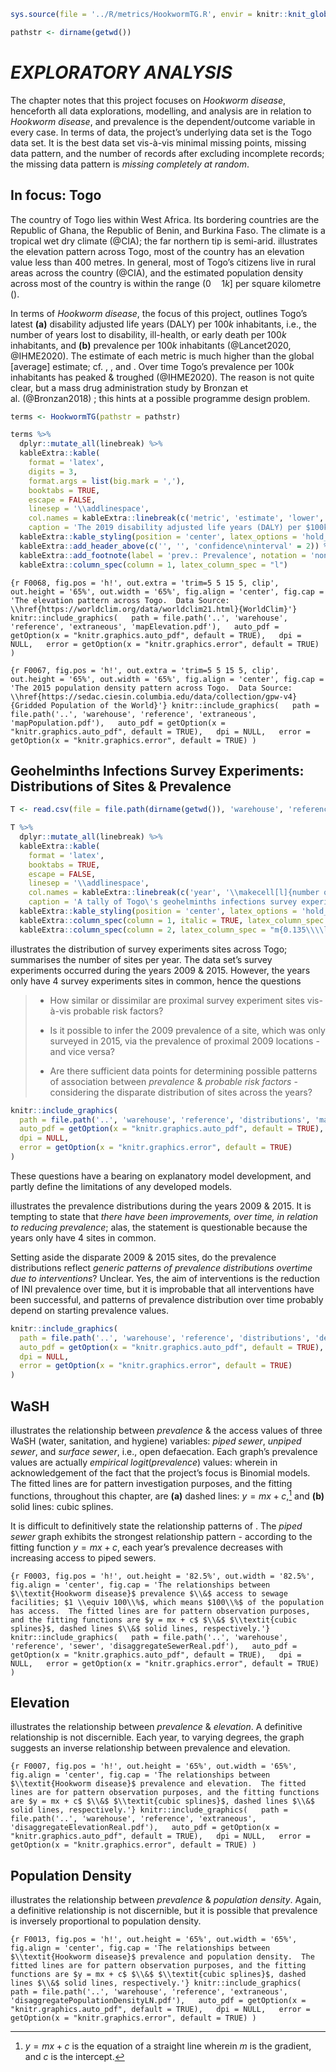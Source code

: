 
<!--- functions --->
```r
sys.source(file = '../R/metrics/HookwormTG.R', envir = knitr::knit_global())
```

<!--- settings --->
```r
pathstr <- dirname(getwd())
```


# *EXPLORATORY ANALYSIS* \label{chapter:exploration}

The \hyperref[chapter:background]{background} chapter notes that this project focuses on *Hookworm disease*, henceforth all data explorations, modelling, and analysis are in relation to *Hookworm disease*, and prevalence is the dependent/outcome variable in every case.  In terms of data, the project's underlying data set is the Togo data set.  It is the best data set vis-&agrave;-vis minimal missing points, missing data pattern, and the number of records after excluding incomplete records; the missing data pattern is *missing completely at random*.


## In focus: Togo

The country of Togo lies within West Africa.  Its bordering countries are the Republic of Ghana, the Republic of Benin, and Burkina Faso.  The climate is a tropical wet dry climate (@CIA); the far northern tip is semi-arid.  \cref{fig:F0067} illustrates the elevation pattern across Togo, most of the country has an elevation value less than $400$ metres.  In general, most of Togo's citizens live in rural areas across the country (@CIA), and the estimated population density across most of the country is within the range $(0 \quad 1k]$ per square kilometre (\cref{fig:F0067}).

\vspace{10pt}

In terms of *Hookworm disease*, the focus of this project, \cref{tab:T0069} outlines Togo's latest **(a)** disability adjusted life years (DALY) per $100k$ inhabitants, i.e., the number of years lost to disability, ill-health, or early death per $100k$ inhabitants, and **(b)** prevalence per $100k$ inhabitants (@Lancet2020, @IHME2020).  The estimate of each metric is much higher than the global [average] estimate; cf. \cref{tab:T0069}, \cref{tab:T0023}, and \cref{tab:T0024}.  Over time Togo's prevalence per $100k$ inhabitants has peaked & troughed (@IHME2020).   The reason is not quite clear, but a mass drug administration study by Bronzan et al. (@Bronzan2018) \textit{``... found that in areas with high baseline prevalence of hookworm the risk of rebound of infection is high among children who do not receive bi-annual treatment.''}; this hints at a possible programme design problem.


```r
terms <- HookwormTG(pathstr = pathstr)

terms %>%
  dplyr::mutate_all(linebreak) %>%
  kableExtra::kable(
    format = 'latex',
    digits = 3,
    format.args = list(big.mark = ','),
    booktabs = TRUE,
    escape = FALSE,
    linesep = '\\addlinespace',
    col.names = kableExtra::linebreak(c('metric', 'estimate', 'lower', 'upper')),
    caption = 'The 2019 disability adjusted life years (DALY) per $100k$ inhabitants, and prevalence per $100k$ inhabitants.  Data Source: \\href{https://vizhub.healthdata.org/gbd-compare/}{Institute for Health Metrics} $\\&$ \\href{https://www.thelancet.com/journals/lancet/issue/vol396no10258/PIIS0140-6736(20)X0042-0}{The Lancet Global Burden of Disease 2019}') %>%
  kableExtra::kable_styling(position = 'center', latex_options = 'hold_position', font_size = 7, full_width = FALSE) %>%
  kableExtra::add_header_above(c('', '', 'confidence\ninterval' = 2)) %>%
  kableExtra::add_footnote(label = 'prev.: Prevalence', notation = 'none')  %>%
  kableExtra::column_spec(column = 1, latex_column_spec = "l")

```


\vspace{10pt}


```{r F0068, fig.pos = 'h!', out.extra = 'trim=5 5 15 5, clip', out.height = '65%', out.width = '65%', fig.align = 'center', fig.cap = 'The elevation pattern across Togo.  Data Source: \\href{https://worldclim.org/data/worldclim21.html}{WorldClim}'}
knitr::include_graphics(
  path = file.path('..', 'warehouse', 'reference', 'extraneous', 'mapElevation.pdf'),
  auto_pdf = getOption(x = "knitr.graphics.auto_pdf", default = TRUE),
  dpi = NULL,
  error = getOption(x = "knitr.graphics.error", default = TRUE)
)
```

\vspace{10pt}

```{r F0067, fig.pos = 'h!', out.extra = 'trim=5 5 15 5, clip', out.height = '65%', out.width = '65%', fig.align = 'center', fig.cap = 'The 2015 population density pattern across Togo.  Data Source: \\href{https://sedac.ciesin.columbia.edu/data/collection/gpw-v4}{Gridded Population of the World}'}
knitr::include_graphics(
  path = file.path('..', 'warehouse', 'reference', 'extraneous', 'mapPopulation.pdf'),
  auto_pdf = getOption(x = "knitr.graphics.auto_pdf", default = TRUE),
  dpi = NULL,
  error = getOption(x = "knitr.graphics.error", default = TRUE)
)
```




## Geohelminths Infections Survey Experiments: Distributions of Sites & Prevalence

```r
T <- read.csv(file = file.path(dirname(getwd()), 'warehouse', 'reference', 'frequencies', 'timeFrequencies.csv'))

T %>%
  dplyr::mutate_all(linebreak) %>%
  kableExtra::kable(
    format = 'latex',
    booktabs = TRUE,
    escape = FALSE,
    linesep = '\\addlinespace',
    col.names = kableExtra::linebreak(c('year', '\\makecell[l]{number of \\\\ sites}')),
    caption = 'A tally of Togo\'s geohelminths infections survey experiments sites, i.e., records; per year a site is associated with a single record.') %>%
  kableExtra::kable_styling(position = 'center', latex_options = 'hold_position', font_size = 7, full_width = FALSE) %>%
  kableExtra::column_spec(column = 1, italic = TRUE, latex_column_spec = "l") %>%
  kableExtra::column_spec(column = 2, latex_column_spec = "m{0.135\\\\linewidth}l", latex_valign = 'm')

```

\vspace{10pt}

\cref{fig:F0001} illustrates the distribution of survey experiments sites across Togo; \cref{tab:T0007} summarises the number of sites per year.  The data set's survey experiments occurred during the years $2009$ & $2015$.  However, the years only have $4$ survey experiments sites in common, hence the questions

\vspace{5pt}

> * How similar or dissimilar are proximal survey experiment sites vis-&agrave;-vis probable risk factors?
>
> * Is it possible to infer the $2009$ prevalence of a site, which was only surveyed in $2015$, via the prevalence of proximal $2009$ locations - and vice versa?
>
> * Are there sufficient data points for determining possible patterns of association between *prevalence* & *probable risk factors* - considering the disparate distribution of sites across the years?

\vspace{5pt}


<!--- survey experiments sites
      trim: left bottom right top --->
```r
knitr::include_graphics(
  path = file.path('..', 'warehouse', 'reference', 'distributions', 'mapDistributions.pdf'),
  auto_pdf = getOption(x = "knitr.graphics.auto_pdf", default = TRUE),
  dpi = NULL,
  error = getOption(x = "knitr.graphics.error", default = TRUE)
)
```

\vspace{5pt}


\noindent These questions have a bearing on explanatory model development, and partly define the limitations of any developed models.

\vspace{10pt}

\cref{fig:F0002} illustrates the prevalence distributions during the years $2009$ & $2015$.  It is tempting to state that *there have been improvements, over time, in relation to reducing prevalence*; alas, the statement is questionable because the years only have $4$ sites in common.

\vspace{10pt}

Setting aside the disparate $2009$ & $2015$ sites, do the prevalence distributions reflect *generic patterns of prevalence distributions overtime due to interventions*?    Unclear.  Yes, the aim of interventions is the reduction of INI prevalence over time, but it is improbable that all interventions have been successful, and patterns of prevalence distribution over time probably depend on starting prevalence values.

\vspace{10pt}

<!--- prevalence --->
```r
knitr::include_graphics(
  path = file.path('..', 'warehouse', 'reference', 'distributions', 'densityDistributions.pdf'),
  auto_pdf = getOption(x = "knitr.graphics.auto_pdf", default = TRUE),
  dpi = NULL,
  error = getOption(x = "knitr.graphics.error", default = TRUE)
)
```


## WaSH

\cref{fig:F0003} illustrates the relationship between $prevalence$ & the access values of three WaSH (water, sanitation, and hygiene) variables: $piped\;sewer$, $unpiped\;sewer$, and *surface sewer*, i.e., open defaecation.  Each graph's prevalence values are actually *empirical logit*(*prevalence*) values:
\begin{equation}
\textit{empirical} \; \textit{logit}(\textit{prevalence}) = \frac{p + 0.5}{n + 0.5} (\#eq:0023)
\end{equation}
wherein
\begin{align}
  p: & \; \text{\# of inhabitants that test positive} \nonumber \\
  n: & \; \text{\# of inhabitants that test negative} \nonumber
\end{align}
in acknowledgement of the fact that the project's focus is Binomial models.  The fitted lines are for pattern investigation purposes, and the fitting functions, throughout this chapter, are **(a)** dashed lines: $y = mx + c$,^[$y = mx + c$ is the equation of a straight line wherein $m$ is the gradient, and $c$ is the intercept.] and **(b)** solid lines: cubic splines.

\vspace{10pt}

It is difficult to definitively state the relationship patterns of \cref{fig:F0003}.  The $piped \; sewer$ graph exhibits the strongest relationship pattern  - according to the fitting function $y = mx + c$, each year's prevalence decreases with increasing access to piped sewers.

```{r F0003, fig.pos = 'h!', out.height = '82.5%', out.width = '82.5%', fig.align = 'center', fig.cap = 'The relationships between $\\textit{Hookworm disease}$ prevalence $\\&$ access to sewage facilities; $1 \\equiv 100\\%$, which means $100\\%$ of the population has access.  The fitted lines are for pattern observation purposes, and the fitting functions are $y = mx + c$ $\\&$ $\\textit{cubic splines}$, dashed lines $\\&$ solid lines, respectively.'}
knitr::include_graphics(
  path = file.path('..', 'warehouse', 'reference', 'sewer', 'disaggregateSewerReal.pdf'),
  auto_pdf = getOption(x = "knitr.graphics.auto_pdf", default = TRUE),
  dpi = NULL,
  error = getOption(x = "knitr.graphics.error", default = TRUE)
)
```

\clearpage

## Elevation

\cref{fig:F0007} illustrates the relationship between *prevalence* & *elevation*.  A definitive relationship is not discernible.  Each year, to varying degrees, the graph suggests an inverse relationship between prevalence and elevation.

```{r F0007, fig.pos = 'h!', out.height = '65%', out.width = '65%', fig.align = 'center', fig.cap = 'The relationships between $\\textit{Hookworm disease}$ prevalence and elevation.  The fitted lines are for pattern observation purposes, and the fitting functions are $y = mx + c$ $\\&$ $\\textit{cubic splines}$, dashed lines $\\&$ solid lines, respectively.'}
knitr::include_graphics(
  path = file.path('..', 'warehouse', 'reference', 'extraneous', 'disaggregateElevationReal.pdf'),
  auto_pdf = getOption(x = "knitr.graphics.auto_pdf", default = TRUE),
  dpi = NULL,
  error = getOption(x = "knitr.graphics.error", default = TRUE)
)
```

## Population Density

\cref{fig:F0013} illustrates the relationship between *prevalence* & *population density*.  Again, a definitive relationship is not discernible, but it is possible that prevalence is inversely proportional to population density.

```{r F0013, fig.pos = 'h!', out.height = '65%', out.width = '65%', fig.align = 'center', fig.cap = 'The relationships between $\\textit{Hookworm disease}$ prevalence and population density.  The fitted lines are for pattern observation purposes, and the fitting functions are $y = mx + c$ $\\&$ $\\textit{cubic splines}$, dashed lines $\\&$ solid lines, respectively.'}
knitr::include_graphics(
  path = file.path('..', 'warehouse', 'reference', 'extraneous', 'disaggregatePopulationDensityLN.pdf'),
  auto_pdf = getOption(x = "knitr.graphics.auto_pdf", default = TRUE),
  dpi = NULL,
  error = getOption(x = "knitr.graphics.error", default = TRUE)
)
```

\clearpage